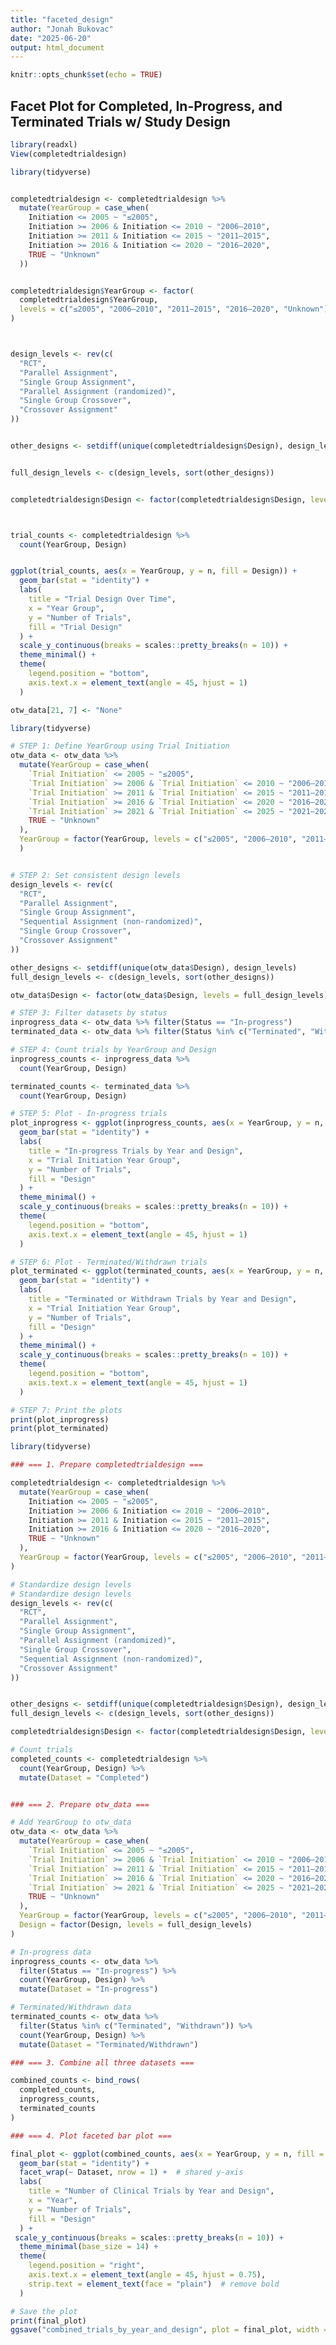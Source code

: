 ```yaml
---
title: "faceted_design"
author: "Jonah Bukovac"
date: "2025-06-20"
output: html_document
---
```


```r
knitr::opts_chunk$set(echo = TRUE)
```

## Facet Plot for Completed, In-Progress, and Terminated Trials w/ Study Design
```r
library(readxl)
View(completedtrialdesign)
```

```r

library(tidyverse)


completedtrialdesign <- completedtrialdesign %>%
  mutate(YearGroup = case_when(
    Initiation <= 2005 ~ "≤2005",
    Initiation >= 2006 & Initiation <= 2010 ~ "2006–2010",
    Initiation >= 2011 & Initiation <= 2015 ~ "2011–2015",
    Initiation >= 2016 & Initiation <= 2020 ~ "2016–2020",
    TRUE ~ "Unknown"
  ))


completedtrialdesign$YearGroup <- factor(
  completedtrialdesign$YearGroup,
  levels = c("≤2005", "2006–2010", "2011–2015", "2016–2020", "Unknown")
)



design_levels <- rev(c(
  "RCT", 
  "Parallel Assignment", 
  "Single Group Assignment", 
  "Parallel Assignment (randomized)", 
  "Single Group Crossover", 
  "Crossover Assignment"
))


other_designs <- setdiff(unique(completedtrialdesign$Design), design_levels)


full_design_levels <- c(design_levels, sort(other_designs))


completedtrialdesign$Design <- factor(completedtrialdesign$Design, levels = full_design_levels)



trial_counts <- completedtrialdesign %>%
  count(YearGroup, Design)


ggplot(trial_counts, aes(x = YearGroup, y = n, fill = Design)) +
  geom_bar(stat = "identity") +
  labs(
    title = "Trial Design Over Time",
    x = "Year Group",
    y = "Number of Trials",
    fill = "Trial Design"
  ) +
  scale_y_continuous(breaks = scales::pretty_breaks(n = 10)) +
  theme_minimal() +
  theme(
    legend.position = "bottom",
    axis.text.x = element_text(angle = 45, hjust = 1)
  )


```



```r
otw_data[21, 7] <- "None"
```


```r
library(tidyverse)

# STEP 1: Define YearGroup using Trial Initiation
otw_data <- otw_data %>%
  mutate(YearGroup = case_when(
    `Trial Initiation` <= 2005 ~ "≤2005",
    `Trial Initiation` >= 2006 & `Trial Initiation` <= 2010 ~ "2006–2010",
    `Trial Initiation` >= 2011 & `Trial Initiation` <= 2015 ~ "2011–2015",
    `Trial Initiation` >= 2016 & `Trial Initiation` <= 2020 ~ "2016–2020",
    `Trial Initiation` >= 2021 & `Trial Initiation` <= 2025 ~ "2021–2025",
    TRUE ~ "Unknown"
  ),
  YearGroup = factor(YearGroup, levels = c("≤2005", "2006–2010", "2011–2015", "2016–2020", "2021–2025", "Unknown"))
  )


# STEP 2: Set consistent design levels
design_levels <- rev(c(
  "RCT", 
  "Parallel Assignment", 
  "Single Group Assignment", 
  "Sequential Assignment (non-randomized)", 
  "Single Group Crossover", 
  "Crossover Assignment"
))

other_designs <- setdiff(unique(otw_data$Design), design_levels)
full_design_levels <- c(design_levels, sort(other_designs))

otw_data$Design <- factor(otw_data$Design, levels = full_design_levels)

# STEP 3: Filter datasets by status
inprogress_data <- otw_data %>% filter(Status == "In-progress")
terminated_data <- otw_data %>% filter(Status %in% c("Terminated", "Withdrawn"))

# STEP 4: Count trials by YearGroup and Design
inprogress_counts <- inprogress_data %>%
  count(YearGroup, Design)

terminated_counts <- terminated_data %>%
  count(YearGroup, Design)

# STEP 5: Plot - In-progress trials
plot_inprogress <- ggplot(inprogress_counts, aes(x = YearGroup, y = n, fill = Design)) +
  geom_bar(stat = "identity") +
  labs(
    title = "In-progress Trials by Year and Design",
    x = "Trial Initiation Year Group",
    y = "Number of Trials",
    fill = "Design"
  ) +
  theme_minimal() +
  scale_y_continuous(breaks = scales::pretty_breaks(n = 10)) +
  theme(
    legend.position = "bottom",
    axis.text.x = element_text(angle = 45, hjust = 1)
  )

# STEP 6: Plot - Terminated/Withdrawn trials
plot_terminated <- ggplot(terminated_counts, aes(x = YearGroup, y = n, fill = Design)) +
  geom_bar(stat = "identity") +
  labs(
    title = "Terminated or Withdrawn Trials by Year and Design",
    x = "Trial Initiation Year Group",
    y = "Number of Trials",
    fill = "Design"
  ) +
  theme_minimal() +
  scale_y_continuous(breaks = scales::pretty_breaks(n = 10)) +
  theme(
    legend.position = "bottom",
    axis.text.x = element_text(angle = 45, hjust = 1)
  )

# STEP 7: Print the plots
print(plot_inprogress)
print(plot_terminated)

```
```r
library(tidyverse)

### === 1. Prepare completedtrialdesign ===

completedtrialdesign <- completedtrialdesign %>%
  mutate(YearGroup = case_when(
    Initiation <= 2005 ~ "≤2005",
    Initiation >= 2006 & Initiation <= 2010 ~ "2006–2010",
    Initiation >= 2011 & Initiation <= 2015 ~ "2011–2015",
    Initiation >= 2016 & Initiation <= 2020 ~ "2016–2020",
    TRUE ~ "Unknown"
  ),
  YearGroup = factor(YearGroup, levels = c("≤2005", "2006–2010", "2011–2015", "2016–2020", "Unknown"))
)

# Standardize design levels
# Standardize design levels
design_levels <- rev(c(
  "RCT", 
  "Parallel Assignment", 
  "Single Group Assignment", 
  "Parallel Assignment (randomized)", 
  "Single Group Crossover", 
  "Sequential Assignment (non-randomized)",
  "Crossover Assignment"
))


other_designs <- setdiff(unique(completedtrialdesign$Design), design_levels)
full_design_levels <- c(design_levels, sort(other_designs))

completedtrialdesign$Design <- factor(completedtrialdesign$Design, levels = full_design_levels)

# Count trials
completed_counts <- completedtrialdesign %>%
  count(YearGroup, Design) %>%
  mutate(Dataset = "Completed")


### === 2. Prepare otw_data ===

# Add YearGroup to otw_data
otw_data <- otw_data %>%
  mutate(YearGroup = case_when(
    `Trial Initiation` <= 2005 ~ "≤2005",
    `Trial Initiation` >= 2006 & `Trial Initiation` <= 2010 ~ "2006–2010",
    `Trial Initiation` >= 2011 & `Trial Initiation` <= 2015 ~ "2011–2015",
    `Trial Initiation` >= 2016 & `Trial Initiation` <= 2020 ~ "2016–2020",
    `Trial Initiation` >= 2021 & `Trial Initiation` <= 2025 ~ "2021–2025",
    TRUE ~ "Unknown"
  ),
  YearGroup = factor(YearGroup, levels = c("≤2005", "2006–2010", "2011–2015", "2016–2020", "2021–2025", "Unknown")),
  Design = factor(Design, levels = full_design_levels)
)

# In-progress data
inprogress_counts <- otw_data %>%
  filter(Status == "In-progress") %>%
  count(YearGroup, Design) %>%
  mutate(Dataset = "In-progress")

# Terminated/Withdrawn data
terminated_counts <- otw_data %>%
  filter(Status %in% c("Terminated", "Withdrawn")) %>%
  count(YearGroup, Design) %>%
  mutate(Dataset = "Terminated/Withdrawn")

### === 3. Combine all three datasets ===

combined_counts <- bind_rows(
  completed_counts,
  inprogress_counts,
  terminated_counts
)

### === 4. Plot faceted bar plot ===

final_plot <- ggplot(combined_counts, aes(x = YearGroup, y = n, fill = Design)) +
  geom_bar(stat = "identity") +
  facet_wrap(~ Dataset, nrow = 1) +  # shared y-axis
  labs(
    title = "Number of Clinical Trials by Year and Design",
    x = "Year",
    y = "Number of Trials",
    fill = "Design"
  ) +
 scale_y_continuous(breaks = scales::pretty_breaks(n = 10)) +
  theme_minimal(base_size = 14) +
  theme(
    legend.position = "right",
    axis.text.x = element_text(angle = 45, hjust = 0.75),
    strip.text = element_text(face = "plain")  # remove bold
  )

# Save the plot
print(final_plot)
ggsave("combined_trials_by_year_and_design", plot = final_plot, width = 12, height = 6, dpi = 300, bg = "white")
```

